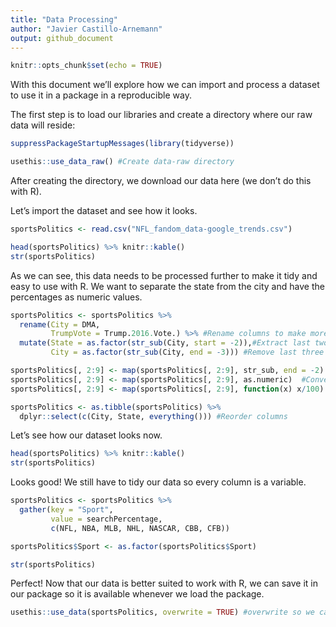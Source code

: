 ```yaml
---
title: "Data Processing"
author: "Javier Castillo-Arnemann"
output: github_document
---
```


```r
knitr::opts_chunk$set(echo = TRUE)
```

With this document we'll explore how we can import and process a dataset to use it in a package in a reproducible way. 

The first step is to load our libraries and create a directory where our raw data will reside:

```r
suppressPackageStartupMessages(library(tidyverse))

usethis::use_data_raw() #Create data-raw directory
```

After creating the directory, we download our data here (we don't do this with R).

Let's import the dataset and see how it looks.

```r
sportsPolitics <- read.csv("NFL_fandom_data-google_trends.csv")

head(sportsPolitics) %>% knitr::kable()
str(sportsPolitics)
```

As we can see, this data needs to be processed further to make it tidy and easy to use with R. We want to separate the state from the city and have the percentages as numeric values.

```r
sportsPolitics <- sportsPolitics %>%
  rename(City = DMA,
         TrumpVote = Trump.2016.Vote.) %>% #Rename columns to make more sense
  mutate(State = as.factor(str_sub(City, start = -2)),#Extract last two characters in string (state)
         City = as.factor(str_sub(City, end = -3))) #Remove last three charaters from city (State and space)

sportsPolitics[, 2:9] <- map(sportsPolitics[, 2:9], str_sub, end = -2) #Remove percentage signs
sportsPolitics[, 2:9] <- map(sportsPolitics[, 2:9], as.numeric)  #Convert to numeric elements
sportsPolitics[, 2:9] <- map(sportsPolitics[, 2:9], function(x) x/100) #Divide by 100

sportsPolitics <- as.tibble(sportsPolitics) %>%
  dplyr::select(c(City, State, everything())) #Reorder columns
```

Let's see how our dataset looks now.

```r
head(sportsPolitics) %>% knitr::kable()
str(sportsPolitics)
```

Looks good! We still have to tidy our data so every column is a variable.

```r
sportsPolitics <- sportsPolitics %>%
  gather(key = "Sport", 
         value = searchPercentage, 
         c(NFL, NBA, MLB, NHL, NASCAR, CBB, CFB))

sportsPolitics$Sport <- as.factor(sportsPolitics$Sport)

str(sportsPolitics)
```

Perfect! Now that our data is better suited to work with R, we can save it in our package so it is available whenever we load the package.

```r
usethis::use_data(sportsPolitics, overwrite = TRUE) #overwrite so we can ovewrite the existing file after making changes
```


